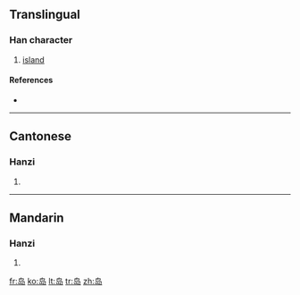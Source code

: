 {{also|島}}
==Translingual==

===Han character===
{{Han char|rn=46|rad=山|as=04|sn=7|four=|canj=心卜尸山 (PYSU)}}

# [[island]]

====References====
* {{Han ref|kx=0308.331|hdz=10764.150|uh=5C9B|ud=23707}}

----

==Cantonese==

===Hanzi===
{{yue-hanzi|jyut=|y=dou2|tra=島}}

# {{defn|Cantonese|sort=山04}}

----

==Mandarin==

===Hanzi===
{{cmn-hanzi|tra=島|pin=[[dǎo]] ([[dao3]])|wg=tao<sup>3</sup>}}

# {{defn|Mandarin|sort=山04}}

[[fr:岛]]
[[ko:岛]]
[[lt:岛]]
[[tr:岛]]
[[zh:岛]]